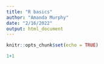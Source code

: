 ```yaml
---
title: "R basics"
author: "Amanda Murphy"
date: "2/16/2022"
output: html_document
---
```


```r
knitr::opts_chunk$set(echo = TRUE)
```


```r
1+1

```

```r

```

